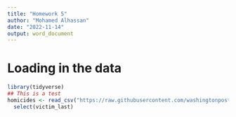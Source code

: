 ```yaml
---
title: "Homework 5"
author: "Mohamed Alhassan"
date: "2022-11-14"
output: word_document
---
```

# Loading in the data

```r
library(tidyverse)
## This is a test
homicides <- read_csv("https://raw.githubusercontent.com/washingtonpost/data-homicides/master/homicide-data.csv") %>% 
  select(victim_last)
```

